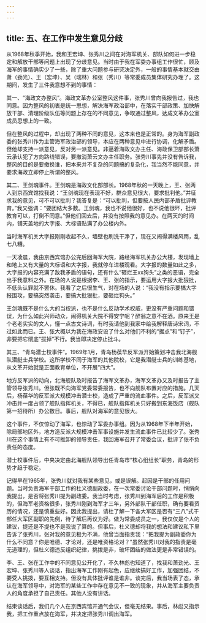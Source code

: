 ```yaml
---
---
---
```

title: 五、在工作中发生意见分歧
---




从1968年秋季开始，我和王宏坤、张秀川之间在对海军机关、部队如何进一步稳定和解放干部等问题上出现了分歧意见。当时由于我在军委办事组工作很忙，顾及海军的事情确实少了一些，除了重大问题参与研究决定外，一般的事情基本就交由萧（劲光）、王（宏坤）、吴（瑞林）和张（秀川）等常委成员集体研究办理了。这期间，发生了三件我意想不到的事情：

其一、“海政文办整风”。海政文革办公室整风这件事，张秀川曾向我报告过，我也同意。因为整风的初衷是统一思想，解决海军政治部中，在落实干部政策、加快解放干部、清理阶级队伍等问题上存在的不同意见，争取通过整风，达成文革办公室成员思想上的一致。

但在整风的过程中，却出现了两种不同的意见，这本来也是正常的。身为海军副政委的张秀川作为主管海军政治部的领导，本应在两种意见中进行协调，化解矛盾。但他却支持一派意见，反对另一派意见。非逼着海政文办主任、海政保卫部部长萧云承认犯了方向路线错误，要撤消萧云文办主任职务。张秀川事先并没有告诉我，整风的目的是要撤换谁，把本来并不复杂的问题搞的复杂化，我当然不能同意，并要求海政立即停止所谓的整风。

其二、王剑魂事件。王剑魂是海政文化部部长。1968年秋的一天晚上，王、张两人到京西宾馆找我说：“王剑魂现在表现不好，群众意见很大，要求批判他。”并征求我的意见，可不可以批判？我答复是：“可以批判，但要按人民内部矛盾批评教育。”我又强调：“要团结大多数。王剑魂，我也不说他很好，也不说他很坏，批评教育可以，打倒不同意。”但他们回去后，并没有按照我的意见办。在两天的时间内，铺天盖地的大字报、大标语贴满了办公楼内外。

当时海军机关大字报刚刚收起不久，墙壁也刷洗干净了，现在又闹得满楼风雨，乱七八糟。

一天凌晨，我由京西宾馆办公完后回海军大院，路经海军机关办公大楼，发现墙上和地上又有大量的大标语和大字报，我就停车进楼观看。大字报的数量如此之多，大字报的内容充满了敌我矛盾的语句，还有什么“砸烂王xx狗头”之类的恶语，完全出乎我意料之外。在场的人说是根据李、王、张的指示，要运用大字报大批狠批，不低头认罪就不罢休。我看了之后很生气，对在场的人说：“我没有指示要搞大字报围攻，要搞突然袭击，要搞大批狠批，要砸烂狗头。”

王剑魂既不是什么大的当权派，也不是什么反动学术权威，更没有严重问题和错误，为什么如此兴师动众，闹得机关大院不得安宁呢？醉翁之意不在酒。原来王是个老老实实的文人，懂一点古文诗词，有时我请他到我家中给我解释唐诗宋词，不过如此而已。王、张大概以为我在海政安设了什么对他们不利的“据点”和“钉子”，非要把它彻底“拔掉”不行。我当即决定停止批斗。

其三、“青岛潜士校事件”。1969年1月，青岛杨葆华反军派开始策划冲击我北海舰队潜艇士兵学校。这所学校不同于海军的其他院校，它是我潜艇士兵的训练基地，从文革开始就是正面教育单位，不开展“四大”。

地方反军派的动向，北海舰队及时报告了海军文革办，海军文革办又及时报告了主管领导张秀川。但张既不向海军党委常委报告，也不向舰队布置对应的措施。几天后，杨葆华的反军派大规模冲击潜士校，造成了严重的流血事件。之后，反军派又冲击并一度占领了舰队指挥机关，不得已，舰队指挥机关只好搬到东海饭店（舰队第一招待所）办公数日。事后，舰队对海军的意见很大。

这个事件，不仅惊动了海军，也惊动了军委办事组。因为从1968年下半年开始，除局部地区外，地方造反派大规模冲击军事设施并发生流血事件已比较少了。张秀川在这个事情上有不可推卸的领导责任，我回海军召开了常委会议，批评了张不负责任的态度。

潜士校事件后，中央决定由北海舰队领导出任青岛市“核心组组长”职务，青岛的形势才趋于稳定。

记得早在1965年，张秀川就对我有某些意见，或是误解。起因是干部的任用问题。当时负责海军干部工作的杜义德副政委，在一次常委讨论干部问题时，悄悄向我提出，是否将张秀川提为副政委。我当时考虑，张秀川到海军后的工作是积极的，但海军老资格很多，张秀川刚到海军才三年，另外部队干部任职，确有要看资历的情况，还是慎重些好。因此我提出，请杜了解一下各大军区是否有“三八”式干部任大军区副职的先例，待了解后再议为好。做为常委成员之一，我仅仅是个人的建议，提还是不提也不是我说了算的。但事后，杜义德却将我的想法和建议私下里告诉了张秀川，张对我的意见极为不满，他曾当面指责我：“把我提为副政委你为什么不同意？你是唯德、才论对，还是唯资格论对？”虽然张秀川对我的指责是毫无道理的，但杜义德违反组织纪律，挑拨是非，破坏团结的做法更是非常错误的。

李、王、张在工作中的不同意见公开化了，不久林彪也知道了，找我和萧劲光、王宏坤、张秀川等人谈话，指出海军工作刚有起色，应继续搞好工作，加强团结，不要受人挑拨，要互相支持。但没有具体批评谁是谁非。谈完后，我当场表了态，承认在海军领导中，对海军的某些工作中存在意见不一致的现象，并从海军主要负责人的角度承担了自己责任。其他人没有讲话。

结束谈话后，我们几个人在京西宾馆开通气会议，但毫无结果。事后，林彪又指示我，把工作重点放在海军，并决定把张秀川调出海军。